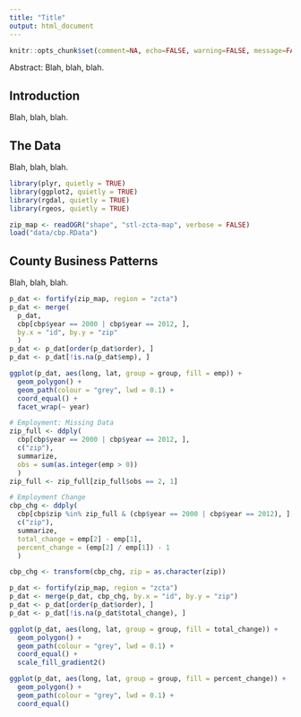 ```yaml
---
title: "Title"
output: html_document
---
```


```r
knitr::opts_chunk$set(comment=NA, echo=FALSE, warning=FALSE, message=FALSE)
```

Abstract: Blah, blah, blah. 

Introduction
-------------------------------------------------------
Blah, blah, blah.

The Data
-------------------------------------------------------
Blah, blah, blah.

```r
library(plyr, quietly = TRUE)
library(ggplot2, quietly = TRUE)
library(rgdal, quietly = TRUE)
library(rgeos, quietly = TRUE)
```

```r
zip_map <- readOGR("shape", "stl-zcta-map", verbose = FALSE)
load("data/cbp.RData")
```

County Business Patterns
-------------------------------------------------------
Blah, blah, blah.

```r
p_dat <- fortify(zip_map, region = "zcta")
p_dat <- merge(
  p_dat, 
  cbp[cbp$year == 2000 | cbp$year == 2012, ], 
  by.x = "id", by.y = "zip"
  )
p_dat <- p_dat[order(p_dat$order), ]
p_dat <- p_dat[!is.na(p_dat$emp), ]
```

```r
ggplot(p_dat, aes(long, lat, group = group, fill = emp)) + 
  geom_polygon() + 
  geom_path(colour = "grey", lwd = 0.1) + 
  coord_equal() + 
  facet_wrap(~ year)
```

```r
# Employment: Missing Data
zip_full <- ddply(
  cbp[cbp$year == 2000 | cbp$year == 2012, ], 
  c("zip"), 
  summarize, 
  obs = sum(as.integer(emp > 0))
  )
zip_full <- zip_full[zip_full$obs == 2, 1]

# Employment Change 
cbp_chg <- ddply(
  cbp[cbp$zip %in% zip_full & (cbp$year == 2000 | cbp$year == 2012), ], 
  c("zip"), 
  summarize,
  total_change = emp[2] - emp[1], 
  percent_change = (emp[2] / emp[1]) - 1
  )

cbp_chg <- transform(cbp_chg, zip = as.character(zip))
```

```r
p_dat <- fortify(zip_map, region = "zcta")
p_dat <- merge(p_dat, cbp_chg, by.x = "id", by.y = "zip")
p_dat <- p_dat[order(p_dat$order), ]
p_dat <- p_dat[!is.na(p_dat$total_change), ]

ggplot(p_dat, aes(long, lat, group = group, fill = total_change)) + 
  geom_polygon() + 
  geom_path(colour = "grey", lwd = 0.1) + 
  coord_equal() + 
  scale_fill_gradient2()

ggplot(p_dat, aes(long, lat, group = group, fill = percent_change)) + 
  geom_polygon() + 
  geom_path(colour = "grey", lwd = 0.1) + 
  coord_equal()
```

